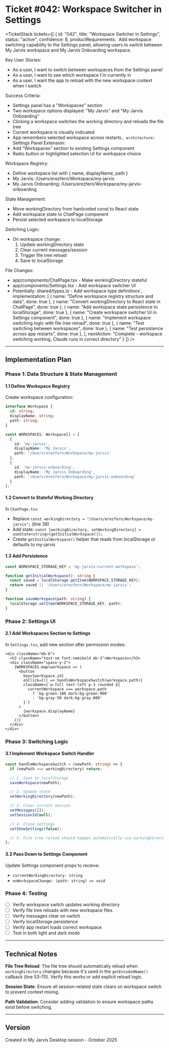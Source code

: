 # Ticket #042: Workspace Switcher in Settings

<TicketStack tickets={[
  {
    id: "042",
    title: "Workspace Switcher in Settings",
    status: "active",
    confidence: 8,
    productRequirements: `Add workspace switching capability to the Settings panel, allowing users to switch between My Jarvis workspace and My Jarvis Onboarding workspace.

Key User Stories:
- As a user, I want to switch between workspaces from the Settings panel
- As a user, I want to see which workspace I'm currently in
- As a user, I want the app to reload with the new workspace context when I switch

Success Criteria:
- Settings panel has a "Workspaces" section
- Two workspace options displayed: "My Jarvis" and "My Jarvis Onboarding"
- Clicking a workspace switches the working directory and reloads the file tree
- Current workspace is visually indicated
- App remembers selected workspace across restarts`,
    architecture: `Settings Panel Extension:
- Add "Workspaces" section to existing Settings component
- Radio button or highlighted selection UI for workspace choice

Workspace Registry:
- Define workspace list with { name, displayName, path }
- My Jarvis: /Users/erezfern/Workspace/my-jarvis
- My Jarvis Onboarding: /Users/erezfern/Workspace/my-jarvis-onboarding

State Management:
- Move workingDirectory from hardcoded const to React state
- Add workspace state to ChatPage component
- Persist selected workspace to localStorage

Switching Logic:
- On workspace change:
  1. Update workingDirectory state
  2. Clear current messages/session
  3. Trigger file tree reload
  4. Save to localStorage

File Changes:
- app/components/ChatPage.tsx - Make workingDirectory stateful
- app/components/Settings.tsx - Add workspace switcher UI
- Potentially: shared/types.ts - Add workspace type definitions`,
    implementation: [
      { name: "Define workspace registry structure and data", done: true },
      { name: "Convert workingDirectory to React state in ChatPage", done: true },
      { name: "Add workspace state persistence to localStorage", done: true },
      { name: "Create workspace switcher UI in Settings component", done: true },
      { name: "Implement workspace switching logic with file tree reload", done: true },
      { name: "Test switching between workspaces", done: true },
      { name: "Test persistence across app restarts", done: true },
    ],
    nextAction: "Complete - workspace switching working, Claude runs in correct directory"
  }
]} />

---

## Implementation Plan

### Phase 1: Data Structure & State Management

#### 1.1 Define Workspace Registry
Create workspace configuration:
```typescript
interface Workspace {
  id: string;
  displayName: string;
  path: string;
}

const WORKSPACES: Workspace[] = [
  {
    id: 'my-jarvis',
    displayName: 'My Jarvis',
    path: '/Users/erezfern/Workspace/my-jarvis'
  },
  {
    id: 'my-jarvis-onboarding',
    displayName: 'My Jarvis Onboarding',
    path: '/Users/erezfern/Workspace/my-jarvis-onboarding'
  }
];
```

#### 1.2 Convert to Stateful Working Directory
In `ChatPage.tsx`:
- Replace `const workingDirectory = "/Users/erezfern/Workspace/my-jarvis";` (line 38)
- Add state: `const [workingDirectory, setWorkingDirectory] = useState<string>(getInitialWorkspace());`
- Create `getInitialWorkspace()` helper that reads from localStorage or defaults to my-jarvis

#### 1.3 Add Persistence
```typescript
const WORKSPACE_STORAGE_KEY = 'my-jarvis-current-workspace';

function getInitialWorkspace(): string {
  const saved = localStorage.getItem(WORKSPACE_STORAGE_KEY);
  return saved || '/Users/erezfern/Workspace/my-jarvis';
}

function saveWorkspace(path: string) {
  localStorage.setItem(WORKSPACE_STORAGE_KEY, path);
}
```

### Phase 2: Settings UI

#### 2.1 Add Workspaces Section to Settings
In `Settings.tsx`, add new section after permission modes:
```tsx
<div className="mb-6">
  <h3 className="text-sm font-semibold mb-3">Workspaces</h3>
  <div className="space-y-2">
    {WORKSPACES.map(workspace => (
      <button
        key={workspace.id}
        onClick={() => handleWorkspaceSwitch(workspace.path)}
        className={`w-full text-left p-3 rounded ${
          currentWorkspace === workspace.path
            ? 'bg-green-100 dark:bg-green-900'
            : 'bg-gray-50 dark:bg-gray-800'
        }`}
      >
        {workspace.displayName}
      </button>
    ))}
  </div>
</div>
```

### Phase 3: Switching Logic

#### 3.1 Implement Workspace Switch Handler
```typescript
const handleWorkspaceSwitch = (newPath: string) => {
  if (newPath === workingDirectory) return;

  // 1. Save to localStorage
  saveWorkspace(newPath);

  // 2. Update state
  setWorkingDirectory(newPath);

  // 3. Clear current session
  setMessages([]);
  setSessionId(null);

  // 4. Close settings
  setShowSettings(false);

  // 5. File tree reload should happen automatically via workingDirectory change
};
```

#### 3.2 Pass Down to Settings Component
Update Settings component props to receive:
- `currentWorkingDirectory: string`
- `onWorkspaceChange: (path: string) => void`

### Phase 4: Testing

- [ ] Verify workspace switch updates working directory
- [ ] Verify file tree reloads with new workspace files
- [ ] Verify messages clear on switch
- [ ] Verify localStorage persistence
- [ ] Verify app restart loads correct workspace
- [ ] Test in both light and dark mode

---

## Technical Notes

**File Tree Reload**: The file tree should automatically reload when `workingDirectory` changes because it's used in the `getEncodedName()` callback (line 53-70). Verify this works or add explicit reload logic.

**Session State**: Ensure all session-related state clears on workspace switch to prevent context mixing.

**Path Validation**: Consider adding validation to ensure workspace paths exist before switching.

---

## Version
Created in My Jarvis Desktop session - October 2025
